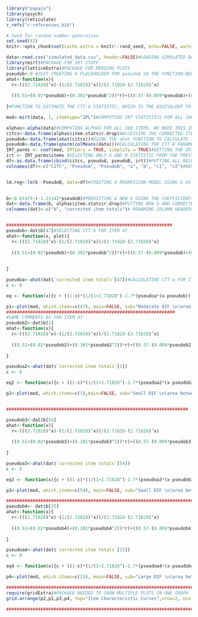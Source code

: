 

```r
library("papaja")
library(psych)
library(reticulate)
r_refs("r-references.bib")
```

```r
# Seed for random number generation
set.seed(42)
knitr::opts_chunk$set(cache.extra = knitr::rand_seed, echo=FALSE, warning=FALSE, message=FALSE)
```


```r

data<-read.csv("simulated_data.csv", header=FALSE)#LOADING SIMULATED DATA
library(mirt)#PACKAGE FOR IRT STUFF
library(latticeExtra)#PACKAGE FOR MERGING PLOTS
pseudob<-0 #JUST CREATING A PLACEHOLDER FOR pseudob SO THE FUNCTION BELOW CAN RUN
ahat<-function(x){
  r<-(((2.71828)^x)-(1/(2.71828)^x))/(2.71828-(2.71828)^x)
  
  ((0.51+(0.02*pseudob)+(0.301*pseudob^2))*r)+((0.57-(0.009*pseudob)+(0.19*pseudob^2))*r)
  
}#FUNCTION TO ESTIMATE THE CTT-A STATISTIC, WHICH IS THE EQUIVALENT TO THE DISCRIMINATION STATISTIC IN IRT

mod<-mirt(data, 1, itemtype="2PL")#COMPUTING IRT STATISTICS FOR ALL 100 ITEMS

alphas<-alpha(data)#COMPUTING ALPHAS FOR ALL 100 ITEMS. WE NEED THIS IN ORDER TO GET THE CORRECTED ITEM-TOTAL CORRELATIONS, WHICH WE THEN USE FOR COMPUTING THE CTT-A STATISTIC. 
citcs<-data.frame(alphas$item.stats$r.drop)#ACCESSING THE CORRECTED ITEM-TOTAL CORRELATIONS INSIDE alphas.
pseudoA<-data.frame(ahat(citcs))#USING THE ahat FUNCTION TO CALCULATE THE CTT-A PARAMETER FOR ALL 100 ITEMS. CORRECTED ITEM-TOTAL CORRELATION ARE ENTERED AS AN ARGUMENT.
pseudoB<-data.frame(qnorm(colMeans(data)))#CALCULATING THE CTT-B PARAMETER, WHICH IS JUST THE PROBABILITIES OF ANSWERING RIGHT FOR EACH ITEM. 
IRT_parms <- coef(mod, IRTpars = TRUE, simplify = TRUE)#GETTING THE IRT STATISTIC FROM THE mod OBJECT WE CREATED BEFORE
irt <- IRT_parms$items #SELECTING ONLY A AND B STATISTIC FROM THE PREVIOUS OBJECT. 
df<-as.data.frame(cbind(citcs, pseudoA, pseudoB, irt))#PUTTING ALL RELEVANT STATISTIC TOGETHER
colnames(df)<-c("CITC", "PseudoA", "PseudoB", "a", "b", "c1", "c2")#RENAMING COLUMN HEADERS


lm.reg<-lm(b ~PseudoB, data=df)#CREATING A REGRESSION MODEL USING b AS THE CRITERION AND PseudoB AS THE PREDICTOR. NEED THIS TO PUT EVERYTHING IN THE SAME SCALE.
 

b<-0.01479-(-1.33142*pseudoB)#PREDICTING A NEW b USING THE COEFFICIENTs FROM THE REGRESSION MODEL AND pseudoB
dat<-data.frame(b, alphas$item.stats$r.drop)#PUTTING NEW b AND CORRECTED ITEM-TOTAL CORRELATION IN A DATA FRAME
colnames(dat)<-c("b", "corrected item totals")# RENAMING COLUMN HEADERS


###############################################################
pseudob<-dat$b[47]#SELECTING CTT-b FOR ITEM 47
ahat<-function(x, plot){
  r<-(((2.71828)^x)-(1/(2.71828)^x))/(2.71828-(2.71828)^x)
  
  ((0.51+(0.02*pseudob)+(0.301*pseudob^2))*r)+((0.57-(0.009*pseudob)+(0.19*pseudob^2))*r)
  
  
}

pseudoa<-ahat(dat$`corrected item totals`[47])#CALCULATING CTT-a FOR ITEM 47
c <- 0

eq <- function(x){c + ((1-c)*(1/(1+2.71828^(-1.7*(pseudoa*(x-pseudob))))))}#FUNCTION THAT CREATES ICC BASED ON pseudob AND pseudoa

p1<-plot(mod, which.items=c(47), main=FALSE, sub="Moderate DIF \n(area between curves = 0.36 )", cex.sub=0.2)+latticeExtra::layer(panel.curve(eq, col="red"))#PLOTTING CTT-ICC AND IRT-ICC SIDE BY SIDE.
################################################################
#SAME COMMENTS AS FOR ITEM 47
pseudob2<-dat$b[1]
ahat<-function(x){
  r<-(((2.71828)^x)-(1/(2.71828)^x))/(2.71828-(2.71828)^x)
  
  ((0.51+(0.02*pseudob2)+(0.301*pseudob2^2))*r)+((0.57-(0.009*pseudob2)+(0.19*pseudob2^2))*r)
  
}

pseudoa2<-ahat(dat$`corrected item totals`[1])
c <- 0

eq2 <- function(x){c + ((1-c)*(1/(1+2.71828^(-1.7*(pseudoa2*(x-pseudob2))))))}

p2<-plot(mod, which.items=c(1),main=FALSE, sub="Small DIF \n(area between curves = 0.03)", cex.sub=0.2)+latticeExtra::layer(panel.curve(eq2, col="red"))


#####################################################################

pseudob3<-dat$b[54]
ahat<-function(x){
  r<-(((2.71828)^x)-(1/(2.71828)^x))/(2.71828-(2.71828)^x)
  
  ((0.51+(0.02*pseudob3)+(0.301*pseudob3^2))*r)+((0.57-(0.009*pseudob3)+(0.19*pseudob3^2))*r)
  
}

pseudoa3<-ahat(dat$`corrected item totals`[54])
c <- 0

eq3 <- function(x){c + ((1-c)*(1/(1+2.71828^(-1.7*(pseudoa3*(x-pseudob3))))))}

p3<-plot(mod, which.items=c(54), main=FALSE, sub="Small DIF \n(area between curves  = 0.09)", cex.sub=0.2)+latticeExtra::layer(panel.curve(eq3, col="red"))

###############################################################################
pseudob4<- dat$b[25]
ahat<-function(x){
  r<-(((2.71828)^x)-(1/(2.71828)^x))/(2.71828-(2.71828)^x)
  
  ((0.51+(0.02*pseudob4)+(0.301*pseudob4^2))*r)+((0.57-(0.009*pseudob4)+(0.19*pseudob4^2))*r)
  
}

pseudoa4<-ahat(dat$`corrected item totals`[25])
c <- 0

eq4 <- function(x){c + ((1-c)*(1/(1+2.71828^(-1.7*(pseudoa4*(x-pseudob4))))))}

p4<-plot(mod, which.items=c(25), main=FALSE, sub="Large DIF \n(area between curves = 0.81)", cex.main=5)+latticeExtra::layer(panel.curve(eq4, col="red", cex.sub=1))

###############################################################################
require(gridExtra)#PACKAGE NEEDED TO SHOW MULTIPLE PLOTS IN ONE GRAPH
grid.arrange(p2,p1,p3,p4, top="Item Characteristic Curves",nrow=2, ncol=2)#PUTTING ALL 4 PLOTS TOGETHER

##############################################################################



```

















